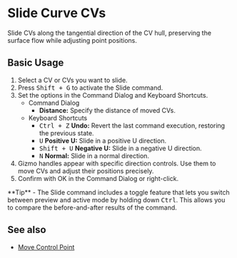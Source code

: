 
# Slide Curve CVs

<Reference shortcut="Shift+G" command="Slide" button="" />

Slide CVs along the tangential direction of the CV hull, preserving the surface flow while adjusting point positions.

## Basic Usage

1. Select a CV or CVs you want to slide.
2. Press <kbd>Shift + G</kbd> to activate the Slide command.
3. Set the options in the Command Dialog and Keyboard Shortcuts.
   - <Kst>Command Dialog</Kst>
      - **Distance:** Specify the distance of moved CVs.
   - <Kst>Keyboard Shortcuts</Kst>
      - <kbd>Ctrl + Z</kbd> **Undo:** Revert the last command execution, restoring the previous state.
      - <kbd>U</kbd> **Positive U:** Slide in a positive U direction.
      - <kbd>Shift + U</kbd> **Negative U:** Slide in a negative U direction.
      - <kbd>N</kbd> **Normal:** Slide in a normal direction.
3. Gizmo handles appear with specific direction controls. Use them to move CVs and adjust their positions precisely.
4. Confirm with OK in the Command Dialog or right-click.

<VideoPlayer fileName="slide-curve"/>

<Callout type="info" emoji="💡">
**Tip**
- The Slide command includes a toggle feature that lets you switch between preview and active mode by holding down <kbd>Ctrl</kbd>. This allows you to compare the before-and-after results of the command. 
</Callout>

## See also
- [Move Control Point](/common/move#move-control-point)